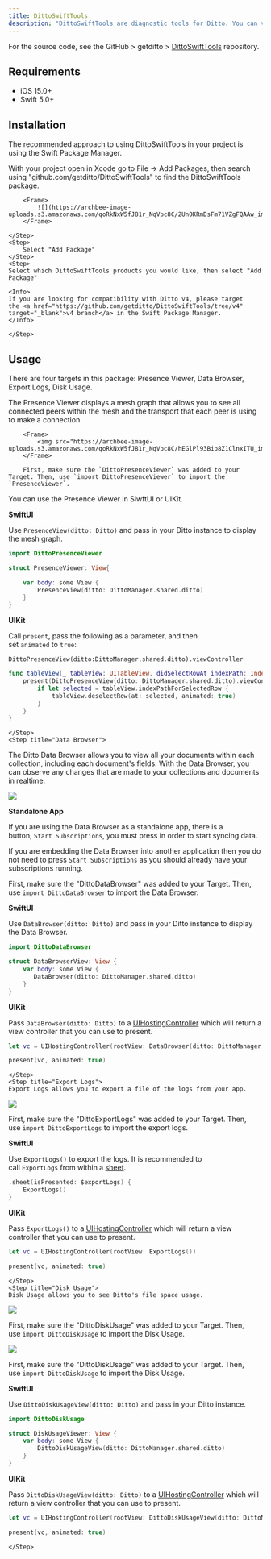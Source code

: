 ```yaml
---
title: DittoSwiftTools
description: "DittoSwiftTools are diagnostic tools for Ditto. You can view connected peers, export debug logs, browse collections (documents), and monitor Ditto's disk usage."
---
```



For the source code, see the GitHub > getditto > <a href="https://github.com/getditto/DittoSwiftTools" target="_blank">DittoSwiftTools</a> repository.

## Requirements

- iOS 15.0+
- Swift 5.0+

## Installation

The recommended approach to using DittoSwiftTools in your project is using the Swift Package Manager.

<Steps>
    <Step>
        With your project open in Xcode go to File -> Add Packages, then search using "github.com/getditto/DittoSwiftTools" to find the DittoSwiftTools package.

        <Frame>
            ![](https://archbee-image-uploads.s3.amazonaws.com/qoRkNxW5fJ81r_NqVpc8C/2Un0KRmDsFm71VZgFQAAw_image.png)
        </Frame>

    </Step>
    <Step>
        Select "Add Package"
    </Step>
    <Step>
    Select which DittoSwiftTools products you would like, then select "Add Package"

    <Info>
    If you are looking for compatibility with Ditto v4, please target the <a href="https://github.com/getditto/DittoSwiftTools/tree/v4" target="_blank">v4 branch</a> in the Swift Package Manager.
    </Info>

    </Step>

</Steps>

## Usage
There are four targets in this package: Presence Viewer, Data Browser, Export Logs, Disk Usage.

<Steps>
    <Step title="Presence Viewer">
        The Presence Viewer displays a mesh graph that allows you to see all connected peers within the mesh and the transport that each peer is using to make a connection.

        <Frame>
            <img src="https://archbee-image-uploads.s3.amazonaws.com/qoRkNxW5fJ81r_NqVpc8C/hEGlPl93Bip8Z1ClnxITU_image.png"/>
        </Frame>

        First, make sure the `DittoPresenceViewer` was added to your Target. Then, use `import DittoPresenceViewer` to import the `PresenceViewer`.

You can use the Presence Viewer in SiwftUI or UIKit.

**SwiftUI**

Use `PresenceView(ditto: Ditto)` and pass in your Ditto instance to display the mesh graph.

```swift Swift
import DittoPresenceViewer

struct PresenceViewer: View{

    var body: some View {
        PresenceView(ditto: DittoManager.shared.ditto)
    }
}
```


**UIKit**

Call `present`, pass the following as a parameter, and then set `animated` to `true`:

`DittoPresenceView(ditto:DittoManager.shared.ditto).viewController`



```swift Swift
func tableView(_ tableView: UITableView, didSelectRowAt indexPath: IndexPath) {
    present(DittoPresenceView(ditto: DittoManager.shared.ditto).viewController, animated: true) {
        if let selected = tableView.indexPathForSelectedRow {
            tableView.deselectRow(at: selected, animated: true)
        }
    }
}
```
    </Step>
    <Step title="Data Browser">
The Ditto Data Browser allows you to view all your documents within each collection, including each document's fields. With the Data Browser, you can observe any changes that are made to your collections and documents in realtime.

<Frame>
    <img src="https://archbee-image-uploads.s3.amazonaws.com/qoRkNxW5fJ81r_NqVpc8C/_ZaGOev7zJWf15O3KXqcd_image.png"/>
</Frame>

**Standalone App** 

If you are using the Data Browser as a standalone app, there is a button, `Start Subscriptions`, you must press in order to start syncing data.

If you are embedding the Data Browser into another application then you do not need to press `Start Subscriptions` as you should already have your subscriptions running.

First, make sure the "DittoDataBrowser" was added to your Target. Then, use `import DittoDataBrowser` to import the Data Browser.

**SwiftUI**

Use `DataBrowser(ditto: Ditto)` and pass in your Ditto instance to display the Data Browser.

```swift Swift
import DittoDataBrowser

struct DataBrowserView: View {
    var body: some View {
       DataBrowser(ditto: DittoManager.shared.ditto)
    }
}
```


**UIKit**

Pass `DataBrowser(ditto: Ditto)` to a <a href="https://sarunw.com/posts/swiftui-in-uikit/" target="_blank">UIHostingController</a> which will return a view controller that you can use to present.

```swift Swift
let vc = UIHostingController(rootView: DataBrowser(ditto: DittoManager.shared.ditto))

present(vc, animated: true)
```
    </Step>
    <Step title="Export Logs">
    Export Logs allows you to export a file of the logs from your app.

<Frame>
    <img src="https://archbee-image-uploads.s3.amazonaws.com/qoRkNxW5fJ81r_NqVpc8C/Cr3L-KTIy8Jgap33QDdSU_image.png"/>
</Frame>


First, make sure the "DittoExportLogs" was added to your Target. Then, use `import DittoExportLogs` to import the export logs.

**SwiftUI**

Use `ExportLogs()` to export the logs. It is recommended to call `ExportLogs` from within a <a href="https://developer.apple.com/documentation/swiftui/view/sheet(ispresented:ondismiss:content:)" target="_blank">sheet</a>.

```swift Swift
.sheet(isPresented: $exportLogs) {
    ExportLogs()
}
```


**UIKit**

Pass `ExportLogs()` to a <a href="https://sarunw.com/posts/swiftui-in-uikit/" target="_blank">UIHostingController</a> which will return a view controller that you can use to present.

```swift Swift
let vc = UIHostingController(rootView: ExportLogs())

present(vc, animated: true)
```
    </Step>
    <Step title="Disk Usage">
    Disk Usage allows you to see Ditto's file space usage.

<Frame>
    <img src="https://archbee-image-uploads.s3.amazonaws.com/qoRkNxW5fJ81r_NqVpc8C/V9aX_dUson0LBAGCCKLIa_image.png"/>
</Frame>


First, make sure the "DittoDiskUsage" was added to your Target. Then, use `import DittoDiskUsage` to import the Disk Usage.

<Frame>
    <img src="https://archbee-image-uploads.s3.amazonaws.com/qoRkNxW5fJ81r_NqVpc8C/V9aX_dUson0LBAGCCKLIa_image.png"/>
</Frame>


First, make sure the "DittoDiskUsage" was added to your Target. Then, use `import DittoDiskUsage` to import the Disk Usage.

**SwiftUI**

Use `DittoDiskUsageView(ditto: Ditto)` and pass in your Ditto instance.

```swift Swift
import DittoDiskUsage

struct DiskUsageViewer: View {
    var body: some View {
        DittoDiskUsageView(ditto: DittoManager.shared.ditto)
    }
}
```

**UIKit**

Pass `DittoDiskUsageView(ditto: Ditto)` to a <a href="https://sarunw.com/posts/swiftui-in-uikit/" target="_blank">UIHostingController</a> which will return a view controller that you can use to present.

```swift Swift
let vc = UIHostingController(rootView: DittoDiskUsageView(ditto: DittoManager.shared.ditto))

present(vc, animated: true)
```

    </Step>
</Steps>
